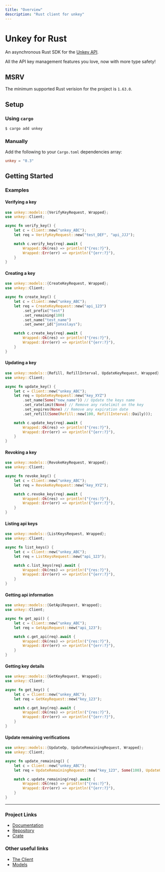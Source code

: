 ```yaml
---
title: "Overview"
description: "Rust client for unkey"
---
```


# Unkey for Rust

An asynchronous Rust SDK for the [Unkey API](https://unkey.dev/docs/introduction).

All the API key management features you love, now with more type safety!

## MSRV

The minimum supported Rust verision for the project is `1.63.0`.

## Setup

### Using `cargo`

```bash
$ cargo add unkey
```

### Manually

Add the following to your `Cargo.toml` dependencies array:

```toml
unkey = "0.3"
```

## Getting Started

### Examples

#### Verifying a key

```rust
use unkey::models::{VerifyKeyRequest, Wrapped};
use unkey::Client;

async fn verify_key() {
    let c = Client::new("unkey_ABC");
    let req = VerifyKeyRequest::new("test_DEF", "api_JJJ");

    match c.verify_key(req).await {
        Wrapped::Ok(res) => println!("{res:?}"),
        Wrapped::Err(err) => eprintln!("{err:?}"),
    }
}
```

#### Creating a key

```rust
use unkey::models::{CreateKeyRequest, Wrapped};
use unkey::Client;

async fn create_key() {
    let c = Client::new("unkey_ABC");
    let req = CreateKeyRequest::new("api_123")
        .set_prefix("test")
        .set_remaining(100)
        .set_name("test_name")
        .set_owner_id("jonxslays");

    match c.create_key(req).await {
        Wrapped::Ok(res) => println!("{res:?}"),
        Wrapped::Err(err) => eprintln!("{err:?}"),
    }
}
```

#### Updating a key

```rust
use unkey::models::{Refill, RefillInterval, UpdateKeyRequest, Wrapped};
use unkey::Client;

async fn update_key() {
    let c = Client::new("unkey_ABC");
    let req = UpdateKeyRequest::new("key_XYZ")
        .set_name(Some("new_name")) // Update the keys name
        .set_ratelimit(None) // Remove any ratelimit on the key
        .set_expires(None) // Remove any expiration date
        .set_refill(Some(Refill::new(100, RefillInterval::Daily)));

    match c.update_key(req).await {
        Wrapped::Ok(res) => println!("{res:?}"),
        Wrapped::Err(err) => eprintln!("{err:?}"),
    }
}
```

#### Revoking a key

```rust
use unkey::models::{RevokeKeyRequest, Wrapped};
use unkey::Client;

async fn revoke_key() {
    let c = Client::new("unkey_ABC");
    let req = RevokeKeyRequest::new("key_XYZ");

    match c.revoke_key(req).await {
        Wrapped::Ok(res) => println!("{res:?}"),
        Wrapped::Err(err) => eprintln!("{err:?}"),
    }
}
```

#### Listing api keys

```rust
use unkey::models::{ListKeysRequest, Wrapped};
use unkey::Client;

async fn list_keys() {
    let c = Client::new("unkey_ABC");
    let req = ListKeysRequest::new("api_123");

    match c.list_keys(req).await {
        Wrapped::Ok(res) => println!("{res:?}"),
        Wrapped::Err(err) => eprintln!("{err:?}"),
    }
}
```

#### Getting api information

```rust
use unkey::models::{GetApiRequest, Wrapped};
use unkey::Client;

async fn get_api() {
    let c = Client::new("unkey_ABC");
    let req = GetApiRequest::new("api_123");

    match c.get_api(req).await {
        Wrapped::Ok(res) => println!("{res:?}"),
        Wrapped::Err(err) => eprintln!("{err:?}"),
    }
}
```

#### Getting key details

```rust
use unkey::models::{GetKeyRequest, Wrapped};
use unkey::Client;

async fn get_key() {
    let c = Client::new("unkey_ABC");
    let req = GetKeyRequest::new("key_123");

    match c.get_key(req).await {
        Wrapped::Ok(res) => println!("{res:?}"),
        Wrapped::Err(err) => eprintln!("{err:?}"),
    }
}
```

#### Update remaining verifications

```rust
use unkey::models::{UpdateOp, UpdateRemainingRequest, Wrapped};
use unkey::Client;

async fn update_remaining() {
    let c = Client::new("unkey_ABC");
    let req = UpdateRemainingRequest::new("key_123", Some(100), UpdateOp::Set);

    match c.update_remaining(req).await {
        Wrapped::Ok(res) => println!("{res:?}"),
        Wrapped::Err(err) => eprintln!("{err:?}"),
    }
}
```

---

### Project Links

- [Documentation](https://docs.rs/unkey)
- [Repository](https://github.com/Jonxslays/unkey)
- [Crate](https://crates.io/crates/unkey)

### Other useful links

- [The Client](https://docs.rs/unkey/latest/unkey/struct.Client.html)
- [Models](https://docs.rs/unkey/latest/unkey/models/index.html)
